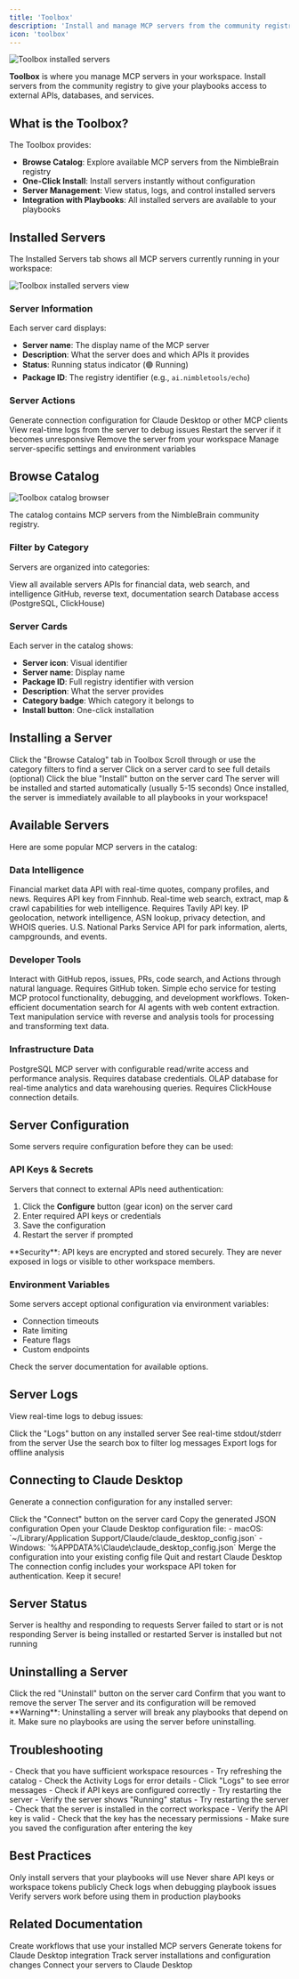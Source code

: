 ```yaml
---
title: 'Toolbox'
description: 'Install and manage MCP servers from the community registry'
icon: 'toolbox'
---
```


<img
  src="/images/studio/toolbox-installed-servers.png"
  alt="Toolbox installed servers"
/>

**Toolbox** is where you manage MCP servers in your workspace. Install servers from the community registry to give your playbooks access to external APIs, databases, and services.

## What is the Toolbox?

The Toolbox provides:

- **Browse Catalog**: Explore available MCP servers from the NimbleBrain registry
- **One-Click Install**: Install servers instantly without configuration
- **Server Management**: View status, logs, and control installed servers
- **Integration with Playbooks**: All installed servers are available to your playbooks

## Installed Servers

The Installed Servers tab shows all MCP servers currently running in your workspace:

<img
  src="/images/studio/toolbox-installed-servers.png"
  alt="Toolbox installed servers view"
/>

### Server Information

Each server card displays:

- **Server name**: The display name of the MCP server
- **Description**: What the server does and which APIs it provides
- **Status**: Running status indicator (🟢 Running)
- **Package ID**: The registry identifier (e.g., `ai.nimbletools/echo`)

### Server Actions

<ResponseField name="Connect" icon="plug">
  Generate connection configuration for Claude Desktop or other MCP clients
</ResponseField>

<ResponseField name="Logs" icon="file-text">
  View real-time logs from the server to debug issues
</ResponseField>

<ResponseField name="Restart" icon="refresh">
  Restart the server if it becomes unresponsive
</ResponseField>

<ResponseField name="Uninstall" icon="trash">
  Remove the server from your workspace
</ResponseField>

<ResponseField name="Configure" icon="settings">
  Manage server-specific settings and environment variables
</ResponseField>

## Browse Catalog

<img
  src="/images/studio/toolbox-browse-catalog.png"
  alt="Toolbox catalog browser"
/>

The catalog contains MCP servers from the NimbleBrain community registry.

### Filter by Category

Servers are organized into categories:

<CardGroup cols={3}>
  <Card title="All" icon="grid">
    View all available servers
  </Card>
  <Card title="Data Intelligence" icon="database">
    APIs for financial data, web search, and intelligence
  </Card>
  <Card title="Developer Tools" icon="code">
    GitHub, reverse text, documentation search
  </Card>
  <Card title="Infrastructure Data" icon="server">
    Database access (PostgreSQL, ClickHouse)
  </Card>
</CardGroup>

### Server Cards

Each server in the catalog shows:

- **Server icon**: Visual identifier
- **Server name**: Display name
- **Package ID**: Full registry identifier with version
- **Description**: What the server provides
- **Category badge**: Which category it belongs to
- **Install button**: One-click installation

## Installing a Server

<Steps>
  <Step title="Browse Catalog">
    Click the "Browse Catalog" tab in Toolbox
  </Step>
  <Step title="Find a Server">
    Scroll through or use the category filters to find a server
  </Step>
  <Step title="Review Details">
    Click on a server card to see full details (optional)
  </Step>
  <Step title="Click Install">
    Click the blue "Install" button on the server card
  </Step>
  <Step title="Wait for Installation">
    The server will be installed and started automatically (usually 5-15 seconds)
  </Step>
</Steps>

<Callout type="success">
  Once installed, the server is immediately available to all playbooks in your workspace!
</Callout>

## Available Servers

Here are some popular MCP servers in the catalog:

### Data Intelligence

<AccordionGroup>
  <Accordion title="Finnhub">
    Financial market data API with real-time quotes, company profiles, and news. Requires API key from Finnhub.
  </Accordion>
  <Accordion title="Tavily">
    Real-time web search, extract, map & crawl capabilities for web intelligence. Requires Tavily API key.
  </Accordion>
  <Accordion title="IPInfo">
    IP geolocation, network intelligence, ASN lookup, privacy detection, and WHOIS queries.
  </Accordion>
  <Accordion title="National Parks">
    U.S. National Parks Service API for park information, alerts, campgrounds, and events.
  </Accordion>
</AccordionGroup>

### Developer Tools

<AccordionGroup>
  <Accordion title="GitHub">
    Interact with GitHub repos, issues, PRs, code search, and Actions through natural language. Requires GitHub token.
  </Accordion>
  <Accordion title="Echo">
    Simple echo service for testing MCP protocol functionality, debugging, and development workflows.
  </Accordion>
  <Accordion title="Ref Tools">
    Token-efficient documentation search for AI agents with web content extraction.
  </Accordion>
  <Accordion title="Reverse Text">
    Text manipulation service with reverse and analysis tools for processing and transforming text data.
  </Accordion>
</AccordionGroup>

### Infrastructure Data

<AccordionGroup>
  <Accordion title="PostgreSQL">
    PostgreSQL MCP server with configurable read/write access and performance analysis. Requires database credentials.
  </Accordion>
  <Accordion title="ClickHouse">
    OLAP database for real-time analytics and data warehousing queries. Requires ClickHouse connection details.
  </Accordion>
</AccordionGroup>

## Server Configuration

Some servers require configuration before they can be used:

### API Keys & Secrets

Servers that connect to external APIs need authentication:

1. Click the **Configure** button (gear icon) on the server card
2. Enter required API keys or credentials
3. Save the configuration
4. Restart the server if prompted

<Callout type="warning">
  **Security**: API keys are encrypted and stored securely. They are never exposed in logs or visible to other workspace members.
</Callout>

### Environment Variables

Some servers accept optional configuration via environment variables:

- Connection timeouts
- Rate limiting
- Feature flags
- Custom endpoints

Check the server documentation for available options.

## Server Logs

View real-time logs to debug issues:

<Steps>
  <Step title="Click Logs">
    Click the "Logs" button on any installed server
  </Step>
  <Step title="View Output">
    See real-time stdout/stderr from the server
  </Step>
  <Step title="Filter Logs">
    Use the search box to filter log messages
  </Step>
  <Step title="Download">
    Export logs for offline analysis
  </Step>
</Steps>

## Connecting to Claude Desktop

Generate a connection configuration for any installed server:

<Steps>
  <Step title="Click Connect">
    Click the "Connect" button on the server card
  </Step>
  <Step title="Copy Configuration">
    Copy the generated JSON configuration
  </Step>
  <Step title="Open Claude Config">
    Open your Claude Desktop configuration file:
    - macOS: `~/Library/Application Support/Claude/claude_desktop_config.json`
    - Windows: `%APPDATA%\Claude\claude_desktop_config.json`
  </Step>
  <Step title="Add Configuration">
    Merge the configuration into your existing config file
  </Step>
  <Step title="Restart Claude">
    Quit and restart Claude Desktop
  </Step>
</Steps>

<Callout type="info">
  The connection config includes your workspace API token for authentication. Keep it secure!
</Callout>

## Server Status

<CardGroup cols={2}>
  <Card title="🟢 Running" icon="circle-check">
    Server is healthy and responding to requests
  </Card>
  <Card title="🔴 Error" icon="circle-xmark">
    Server failed to start or is not responding
  </Card>
  <Card title="🟡 Installing" icon="circle-notch">
    Server is being installed or restarted
  </Card>
  <Card title="⚫ Stopped" icon="circle-pause">
    Server is installed but not running
  </Card>
</CardGroup>

## Uninstalling a Server

<Steps>
  <Step title="Click Uninstall">
    Click the red "Uninstall" button on the server card
  </Step>
  <Step title="Confirm">
    Confirm that you want to remove the server
  </Step>
  <Step title="Cleanup">
    The server and its configuration will be removed
  </Step>
</Steps>

<Callout type="danger">
  **Warning**: Uninstalling a server will break any playbooks that depend on it. Make sure no playbooks are using the server before uninstalling.
</Callout>

## Troubleshooting

<AccordionGroup>
  <Accordion title="Server won't install">
    - Check that you have sufficient workspace resources
    - Try refreshing the catalog
    - Check the Activity Logs for error details
  </Accordion>
  <Accordion title="Server shows error status">
    - Click "Logs" to see error messages
    - Check if API keys are configured correctly
    - Try restarting the server
  </Accordion>
  <Accordion title="Playbook can't find the server">
    - Verify the server shows "Running" status
    - Try restarting the server
    - Check that the server is installed in the correct workspace
  </Accordion>
  <Accordion title="API key errors">
    - Verify the API key is valid
    - Check that the key has the necessary permissions
    - Make sure you saved the configuration after entering the key
  </Accordion>
</AccordionGroup>

## Best Practices

<CardGroup cols={2}>
  <Card title="Install What You Need" icon="download">
    Only install servers that your playbooks will use
  </Card>
  <Card title="Secure API Keys" icon="lock">
    Never share API keys or workspace tokens publicly
  </Card>
  <Card title="Monitor Logs" icon="eye">
    Check logs when debugging playbook issues
  </Card>
  <Card title="Test Connections" icon="plug">
    Verify servers work before using them in production playbooks
  </Card>
</CardGroup>

## Related Documentation

<CardGroup cols={2}>
  <Card
    title="Playbooks"
    icon="play"
    href="/studio/playbooks"
  >
    Create workflows that use your installed MCP servers
  </Card>
  <Card
    title="API Tokens"
    icon="key"
    href="/studio/api-keys"
  >
    Generate tokens for Claude Desktop integration
  </Card>
  <Card
    title="Activity Logs"
    icon="list"
    href="/studio/activity-logs"
  >
    Track server installations and configuration changes
  </Card>
  <Card
    title="Claude Desktop Setup"
    icon="robot"
    href="/studio/claude-desktop"
  >
    Connect your servers to Claude Desktop
  </Card>
</CardGroup>
